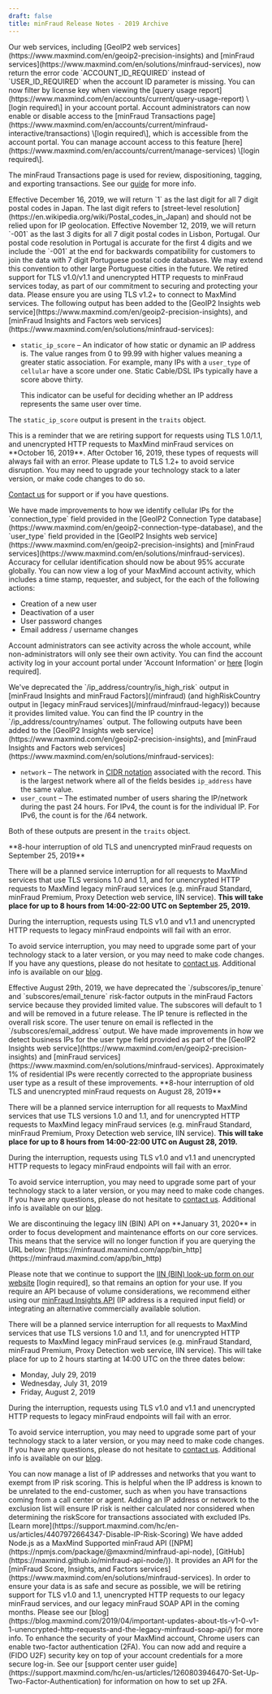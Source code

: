 ```yaml
---
draft: false
title: minFraud Release Notes - 2019 Archive
---
```


<ReleaseNote date="2019-12-23" title="The USER_ID_REQUIRED error code is now ACCOUNT_ID_REQUIRED">
Our web services, including [GeoIP2 web
services](https://www.maxmind.com/en/geoip2-precision-insights) and [minFraud
services](https://www.maxmind.com/en/solutions/minfraud-services), now return
the error code `ACCOUNT_ID_REQUIRED` instead of `USER_ID_REQUIRED` when the
account ID parameter is missing.
</ReleaseNote>

<ReleaseNote date="2019-12-17" title="Query usage report license key filter">
You can now filter by license key when viewing the [query usage
report](https://www.maxmind.com/en/accounts/current/query-usage-report) \[login
required\] in your account portal.
</ReleaseNote>

<ReleaseNote date="2019-12-11" title="Toggle minFraud Transactions Access">
Account administrators can now enable or disable access to the [minFraud
Transactions
page](https://www.maxmind.com/en/accounts/current/minfraud-interactive/transactions)
\[login required\], which is accessible from the account portal. You can manage
account access to this feature
[here](https://www.maxmind.com/en/accounts/current/manage-services) \[login
required\].

The minFraud Transactions page is used for review, dispositioning, tagging, and
exporting transactions. See our
[guide](https://support.maxmind.com/hc/en-us/articles/4408762136603-Review-a-minFraud-Transaction)
for more info.

</ReleaseNote>

<ReleaseNote date="2019-12-11" title="Changes to Japan Postal Codes">
Effective December 16, 2019, we will return `1` as the last digit for all 7
digit postal codes in Japan. The last digit refers to [street-level
resolution](https://en.wikipedia.org/wiki/Postal_codes_in_Japan) and should not
be relied upon for IP geolocation.
</ReleaseNote>

<ReleaseNote date="2019-11-08" title="Changes to Portugal Postal Codes">
Effective November 12, 2019, we will return `-001` as the last 3 digits for all
7 digit postal codes in Lisbon, Portugal. Our postal code resolution in
Portugal is accurate for the first 4 digits and we include the `-001` at the
end for backwards compatibility for customers to join the data with 7 digit
Portuguese postal code databases. We may extend this convention to other large
Portuguese cities in the future.
</ReleaseNote>

<ReleaseNote date="2019-10-16" title="Retirement of TLS 1.0/1.1 and unencrypted http minFraud requests">
We retired support for TLS v1.0/v1.1 and unencrypted HTTP requests to minFraud
services today, as part of our commitment to securing and protecting your data.
Please ensure you are using TLS v1.2+ to connect to MaxMind services.
</ReleaseNote>

<ReleaseNote date="2019-10-15" title="New static_ip_score output in web services">
The following output has been added to the [GeoIP2 Insights web
service](https://www.maxmind.com/en/geoip2-precision-insights), and [minFraud
Insights and Factors web
services](https://www.maxmind.com/en/solutions/minfraud-services):

- `static_ip_score` – An indicator of how static or dynamic an IP address is.
  The value ranges from 0 to 99.99 with higher values meaning a greater static
  association. For example, many IPs with a `user_type` of `cellular` have a
  score under one. Static Cable/DSL IPs typically have a score above thirty.

  This indicator can be useful for deciding whether an IP address represents the
  same user over time.

The `static_ip_score` output is present in the `traits` object.

</ReleaseNote>

<ReleaseNote date="2019-10-14" title="Final reminder of security-related retirements">
This is a reminder that we are retiring support for requests using TLS 1.0/1.1,
and unencrypted HTTP requests to MaxMind minFraud services on **October 16,
2019**. After October 16, 2019, these types of requests will always fail with
an error. Please update to TLS 1.2+ to avoid service disruption. You may need
to upgrade your technology stack to a later version, or make code changes to do
so.

[Contact us](https://share.hsforms.com/1wsOwiZ3LS1WlrB72grq0kAcntle) for support
or if you have questions.

</ReleaseNote>

<ReleaseNote date="2019-10-03" title="Improved cellular IP detection">
We have made improvements to how we identify cellular IPs for the
`connection_type` field provided in the [GeoIP2 Connection Type
database](https://www.maxmind.com/en/geoip2-connection-type-database), and the
`user_type` field provided in the [GeoIP2 Insights web
service](https://www.maxmind.com/en/geoip2-precision-insights) and [minFraud
services](https://www.maxmind.com/en/solutions/minfraud-services). Accuracy for
cellular identification should now be about 95% accurate globally.
</ReleaseNote>

<ReleaseNote date="2019-10-02" title="Account activity log">
You can now view a log of your MaxMind account activity, which includes a time
stamp, requester, and subject, for the each of the following actions:

- Creation of a new user
- Deactivation of a user
- User password changes
- Email address / username changes

Account administrators can see activity across the whole account, while
non-administrators will only see their own activity. You can find the account
activity log in your account portal under 'Account Information' or
[here](https://www.maxmind.com/en/accounts/current/activity-log) \[login
required\].

</ReleaseNote>

<ReleaseNote date="2019-09-30" title="High risk IP country deprecation">
We've deprecated the `/ip_address/country/is_high_risk` output in [minFraud
Insights and minFraud Factors](/minfraud) (and highRiskCountry output in
[legacy minFraud services](/minfraud/minfraud-legacy)) because it provides
limited value. You can find the IP country in the `/ip_address/country/names`
output.
</ReleaseNote>

<ReleaseNote date="2019-09-19" title="New network and user_count outputs in web services">
The following outputs have been added to the [GeoIP2 Insights web
service](https://www.maxmind.com/en/geoip2-precision-insights), and [minFraud
Insights and Factors web
services](https://www.maxmind.com/en/solutions/minfraud-services):

- `network` – The network in
  [CIDR notation](https://en.wikipedia.org/wiki/Classless_Inter-Domain_Routing#CIDR_notation)
  associated with the record. This is the largest network where all of the
  fields besides `ip_address` have the same value.
- `user_count` – The estimated number of users sharing the IP/network during the
  past 24 hours. For IPv4, the count is for the individual IP. For IPv6, the
  count is for the /64 network.

Both of these outputs are present in the `traits` object.

</ReleaseNote>

<ReleaseNote date="2019-09-16" title="Planned warning interruption (September 2019)">
**8-hour interruption of old TLS and unencrypted minFraud requests on September
25, 2019**

There will be a planned service interruption for all requests to MaxMind
services that use TLS versions 1.0 and 1.1, and for unencrypted HTTP requests to
MaxMind legacy minFraud services (e.g. minFraud Standard, minFraud Premium,
Proxy Detection web service, IIN service). **This will take place for up to 8
hours from 14:00-22:00 UTC on September 25, 2019.**

During the interruption, requests using TLS v1.0 and v1.1 and unencrypted HTTP
requests to legacy minFraud endpoints will fail with an error.

To avoid service interruption, you may need to upgrade some part of your
technology stack to a later version, or you may need to make code changes. If
you have any questions, please do not hesitate to
[contact us](https://share.hsforms.com/1wsOwiZ3LS1WlrB72grq0kAcntle). Additional
info is available on our
[blog](https://blog.maxmind.com/2019/04/important-updates-about-tls-v1-0-v1-1-unencrypted-http-requests-and-the-legacy-minfraud-soap-api/).

</ReleaseNote>

<ReleaseNote date="2019-08-29" title="IP and email tenure deprecation">
Effective August 29th, 2019, we have deprecated the `/subscores/ip_tenure` and
`subscores/email_tenure` risk-factor outputs in the minFraud Factors service
because they provided limited value. The subscores will default to 1 and will
be removed in a future release. The IP tenure is reflected in the overall risk
score. The user tenure on email is reflected in the `/subscores/email_address`
output.
</ReleaseNote>

<ReleaseNote date="2019-08-21" title="Improved business IP detection">
We have made improvements in how we detect business IPs for the user type field
provided as part of the [GeoIP2 Insights web
service](https://www.maxmind.com/en/geoip2-precision-insights) and [minFraud
services](https://www.maxmind.com/en/solutions/minfraud-services).
Approximately 1% of residential IPs were recently corrected to the appropriate
business user type as a result of these improvements.
</ReleaseNote>

<ReleaseNote date="2019-08-20" title="Planned warning interruption (August 2019)">
**8-hour interruption of old TLS and unencrypted minFraud requests on August
28, 2019**

There will be a planned service interruption for all requests to MaxMind
services that use TLS versions 1.0 and 1.1, and for unencrypted HTTP requests to
MaxMind legacy minFraud services (e.g. minFraud Standard, minFraud Premium,
Proxy Detection web service, IIN service). **This will take place for up to 8
hours from 14:00-22:00 UTC on August 28, 2019.**

During the interruption, requests using TLS v1.0 and v1.1 and unencrypted HTTP
requests to legacy minFraud endpoints will fail with an error.

To avoid service interruption, you may need to upgrade some part of your
technology stack to a later version, or you may need to make code changes. If
you have any questions, please do not hesitate to
[contact us](https://share.hsforms.com/1wsOwiZ3LS1WlrB72grq0kAcntle). Additional
info is available on our
[blog](https://blog.maxmind.com/2019/04/important-updates-about-tls-v1-0-v1-1-unencrypted-http-requests-and-the-legacy-minfraud-soap-api/).

</ReleaseNote>

<ReleaseNote date="2019-08-05" title="Retirement of legacy IIN (BIN) API service">
We are discontinuing the legacy IIN (BIN) API on **January 31, 2020** in order
to focus development and maintenance efforts on our core services. This means
that the service will no longer function if you are querying the URL below:
[https://minfraud.maxmind.com/app/bin_http](https://minfraud.maxmind.com/app/bin_http)

Please note that we continue to support the
[IIN (BIN) look-up form on our website](https://www.maxmind.com/en/accounts/current/minfraud/iin/lookup)
\[login required\], so that remains an option for your use. If you require an
API because of volume considerations, we recommend either using our
[minFraud Insights API](https://www.maxmind.com/en/accounts/current/minfraud/iin/lookup)
(IP address is a required input field) or integrating an alternative
commercially available solution.

</ReleaseNote>

<ReleaseNote date="2019-07-24" title="Planned warning interruption">
There will be a planned service interruption for all requests to MaxMind
services that use TLS versions 1.0 and 1.1, and for unencrypted HTTP requests
to MaxMind legacy minFraud services (e.g. minFraud Standard, minFraud Premium,
Proxy Detection web service, IIN service). This will take place for up to 2
hours starting at 14:00 UTC on the three dates below:

- Monday, July 29, 2019
- Wednesday, July 31, 2019
- Friday, August 2, 2019

During the interruption, requests using TLS v1.0 and v1.1 and unencrypted HTTP
requests to legacy minFraud endpoints will fail with an error.

To avoid service interruption, you may need to upgrade some part of your
technology stack to a later version, or you may need to make code changes. If
you have any questions, please do not hesitate to
[contact us](https://share.hsforms.com/1wsOwiZ3LS1WlrB72grq0kAcntle). Additional
info is available on our
[blog](https://blog.maxmind.com/2019/04/important-updates-about-tls-v1-0-v1-1-unencrypted-http-requests-and-the-legacy-minfraud-soap-api/).

</ReleaseNote>

<ReleaseNote date="2019-07-22" title="Disable IP Risk">
You can now manage a list of IP addresses and networks that you want to exempt
from IP risk scoring. This is helpful when the IP address is known to be
unrelated to the end-customer, such as when you have transactions coming from a
call center or agent. Adding an IP address or network to the exclusion list
will ensure IP risk is neither calculated nor considered when determining the
riskScore for transactions associated with excluded IPs. [Learn
more](https://support.maxmind.com/hc/en-us/articles/4407972664347-Disable-IP-Risk-Scoring)
</ReleaseNote>

<ReleaseNote date="2019-06-14" title="Initial release of minFraud-node">
We have added Node.js as a MaxMind Supported minFraud API
([NPM](https://npmjs.com/package/@maxmind/minfraud-api-node),
[GitHub](https://maxmind.github.io/minfraud-api-node/)). It provides an API for
the [minFraud Score, Insights, and Factors
services](https://www.maxmind.com/en/solutions/minfraud-services).
</ReleaseNote>

<ReleaseNote date="2019-04-18" title="Security-related retirements 2019">
In order to ensure your data is as safe and secure as possible, we will be
retiring support for TLS v1.0 and 1.1, unencrypted HTTP requests to our legacy
minFraud services, and our legacy minFraud SOAP API in the coming months.
Please see our
[blog](https://blog.maxmind.com/2019/04/important-updates-about-tls-v1-0-v1-1-unencrypted-http-requests-and-the-legacy-minfraud-soap-api/)
for more info.
</ReleaseNote>

<ReleaseNote date="2019-04-08" title="2FA release">
To enhance the security of your MaxMind account, Chrome users can enable
two-factor authentication (2FA). You can now add and require a (FIDO U2F)
security key on top of your account credentials for a more secure log-in. See
our [support center user
guide](https://support.maxmind.com/hc/en-us/articles/1260803946470-Set-Up-Two-Factor-Authentication)
for information on how to set up 2FA.
</ReleaseNote>
